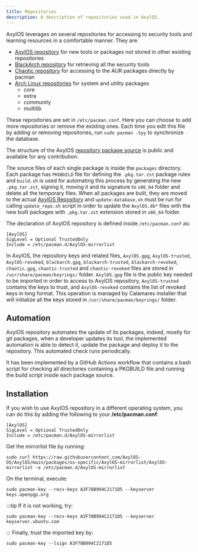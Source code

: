 ```yaml
---
title: Repositories
description: A description of repositories used in AxylOS.
---
```


AxylOS leverages on several repositories for accessing to security tools and learning resources in a comfortable manner. They are:
* [AxylOS repository](https://github.com/AxylOS-OS/AxylOS) for new tools or packages not stored in other existing repositories
* [BlackArch repository](https://blackarch.org/) for retrieving all the security tools
* [Chaotic repository](https://aur.chaotic.cx/) for accessing to the AUR packages directly by pacman
* [Arch Linux repositories](https://archlinux.org/packages/) for system and utility packages
  * core
  * extra
  * community
  * multilib

These repositories are set in `/etc/pacman.conf`. Here you can choose to add more repositories or remove the existing ones. Each time you edit this file by adding or removing repositories, run `sudo pacman -Syy` to synchronize the database.

The structure of the AxylOS [repository package source](https://github.com/AxylOS-OS/AxylOS/tree/main/packages) is public and available for any contribution.

The source files of each single package is inside the `packages` directory. Each package has `PKGBUILD` file for defining the `.pkg.tar.zst` package rules and `build.sh` is used for automating this process by generating the new `.pkg.tar.zst`, signing it, moving it and its signature to `x86_64` folder and delete all the temporary files.
When all packages are built, they are moved to the actual [AxylOS Repository](https://github.com/AxylOS-OS/AxylOS-repository) and `update-database.sh` must be run for calling `update_repo.sh` script in order to update the `AxylOS.db*` files with the new built packages with `.pkg.tar.zst` extension stored in `x86_64` folder.

The declaration of AxylOS repository is defined inside `/etc/pacman.conf` as:
```
[AxylOS]
SigLevel = Optional TrustedOnly
Include = /etc/pacman.d/AxylOS-mirrorlist
```
In AxylOS, the repository keys and related files, `AxylOS.gpg`, `AxylOS-trusted`, `AxylOS-revoked`, `blackarch.gpg`, `blackarch-trusted`, `blackarch-revoked`, `chaotic.gpg`, `chaotic-trusted` and `chaotic-revoked` files are stored in `/usr/share/pacman/keyrings/` folder. `AxylOS.gpg` file is the public key needed to be imported in order to access to AxylOS repository, `AxylOS-trusted` contains the keys to trust, and `AxylOS-revoked` contains the list of revoked keys in long format.
This operation is managed by Calamares installer that will initialize all the keys stored in `/usr/share/pacman/keyrings/` folder.

## Automation

AxylOS repository automates the update of its packages, indeed, mostly for git packages, when a developer updates its tool, the implemented automation is able to detect it, update the package and deploy it to the repository. This automated check runs periodically.

It has been implemented by a GitHub Actions workflow that contains a bash script for checking all directories containing a PKGBUILD file and running the build script inside each package source.

## Installation

If you wish to use AxylOS repository in a different operating system, you can do this by adding the following to your **/etc/pacman.conf**:
```
[AxylOS]
SigLevel = Optional TrustedOnly
Include = /etc/pacman.d/AxylOS-mirrorlist
```
Get the mirrorlist file by running:
```shell
sudo curl https://raw.githubusercontent.com/AxylOS-OS/AxylOS/main/packages/os-specific/AxylOS-mirrorlist/AxylOS-mirrorlist -o /etc/pacman.d/AxylOS-mirrorlist
```
On the terminal, execute:
```shell
sudo pacman-key --recv-keys A3F78B994C2171D5 --keyserver keys.openpgp.org
```
:::tip
If it is not working, try:
```shell
sudo pacman-key --recv-keys A3F78B994C2171D5 --keyserver keyserver.ubuntu.com
```
:::
Finally, trust the imported key by:
```shell
sudo pacman-key --lsign A3F78B994C2171D5
```

<ImageComponent />
